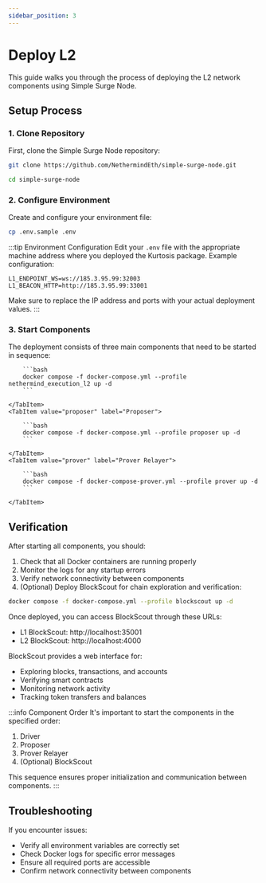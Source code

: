 ```yaml
---
sidebar_position: 3
---
```



# Deploy L2

This guide walks you through the process of deploying the L2 network components using Simple Surge Node.

## Setup Process

### 1. Clone Repository

First, clone the Simple Surge Node repository:

```bash
git clone https://github.com/NethermindEth/simple-surge-node.git

cd simple-surge-node
```

### 2. Configure Environment

Create and configure your environment file:

```bash
cp .env.sample .env
```

:::tip Environment Configuration
Edit your `.env` file with the appropriate machine address where you deployed the Kurtosis package. Example configuration:

```env
L1_ENDPOINT_WS=ws://185.3.95.99:32003
L1_BEACON_HTTP=http://185.3.95.99:33001
```

Make sure to replace the IP address and ports with your actual deployment values.
:::

### 3. Start Components

The deployment consists of three main components that need to be started in sequence:

<Tabs>
    <TabItem value="driver" label="Driver" default>

        ```bash
        docker compose -f docker-compose.yml --profile nethermind_execution_l2 up -d
        ```

    </TabItem>
    <TabItem value="proposer" label="Proposer">

        ```bash
        docker compose -f docker-compose.yml --profile proposer up -d
        ```

    </TabItem>
    <TabItem value="prover" label="Prover Relayer">

        ```bash
        docker compose -f docker-compose-prover.yml --profile prover up -d
        ```

    </TabItem>

</Tabs>

## Verification

After starting all components, you should:

1. Check that all Docker containers are running properly
2. Monitor the logs for any startup errors
3. Verify network connectivity between components
4. (Optional) Deploy BlockScout for chain exploration and verification:

```bash
docker compose -f docker-compose.yml --profile blockscout up -d
```

Once deployed, you can access BlockScout through these URLs:

- L1 BlockScout: http://localhost:35001
- L2 BlockScout: http://localhost:4000

BlockScout provides a web interface for:

- Exploring blocks, transactions, and accounts
- Verifying smart contracts
- Monitoring network activity
- Tracking token transfers and balances

:::info Component Order
It's important to start the components in the specified order:

1. Driver
2. Proposer
3. Prover Relayer
4. (Optional) BlockScout

This sequence ensures proper initialization and communication between components.
:::

## Troubleshooting

If you encounter issues:

- Verify all environment variables are correctly set
- Check Docker logs for specific error messages
- Ensure all required ports are accessible
- Confirm network connectivity between components
